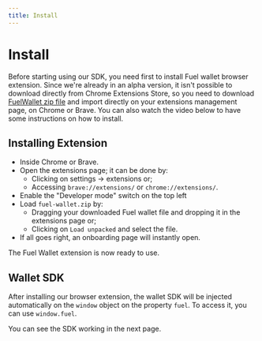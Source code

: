 ```yaml
---
title: Install
---
```


# Install

Before starting using our SDK, you need first to install Fuel wallet browser extension. Since we're already in an alpha version, it isn't possible to download directly from Chrome Extensions Store, so you need to download [FuelWallet zip file](https://wallet.fuel.network/app/fuel-wallet.zip) and import directly on your extensions management page, on Chrome or Brave.
You can also watch the video below to have some instructions on how to install.

<DownloadFuelWallet />

<Player src="/how-to-install.mp4" />

## Installing Extension

- Inside Chrome or Brave.
- Open the extensions page; it can be done by:
  - Clicking on settings -> extensions or;
  - Accessing `brave://extensions/` or `chrome://extensions/`.
- Enable the "Developer mode" switch on the top left
- Load `fuel-wallet.zip` by:
  - Dragging your downloaded Fuel wallet file and dropping it in the extensions page or;
  - Clicking on `Load unpacked` and select the file.
- If all goes right, an onboarding page will instantly open.

The Fuel Wallet extension is now ready to use.

## Wallet SDK

After installing our browser extension, the wallet SDK will be injected automatically on the `window` object on the property `fuel`. To access it, you can use `window.fuel`.

You can see the SDK working in the next page.
